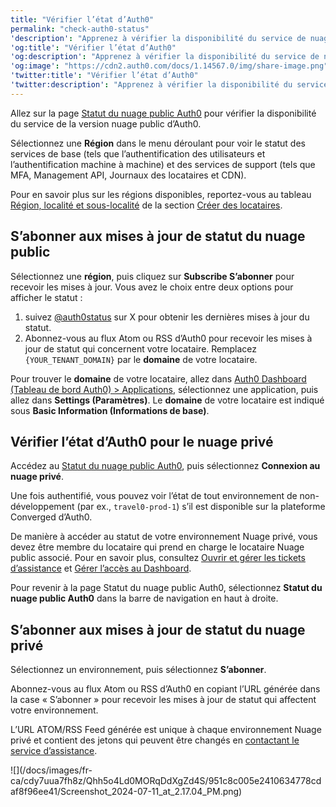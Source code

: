 ```yaml
---
title: "Vérifier l’état d’Auth0"
permalink: "check-auth0-status"
'description': "Apprenez à vérifier la disponibilité du service de nuage public Auth0, les rapports d’incidents et les rapports de disponibilité historiques."
'og:title': "Vérifier l’état d’Auth0"
'og:description': "Apprenez à vérifier la disponibilité du service de nuage public Auth0, les rapports d’incidents et les rapports de disponibilité historiques."
'og:image': "https://cdn2.auth0.com/docs/1.14567.0/img/share-image.png"
'twitter:title': "Vérifier l’état d’Auth0"
'twitter:description': "Apprenez à vérifier la disponibilité du service de nuage public Auth0, les rapports d’incidents et les rapports de disponibilité historiques."
---
```


Allez sur la page [Statut du nuage public Auth0](https://status.auth0.com) pour vérifier la disponibilité du service de la version nuage public d’Auth0.

Sélectionnez une **Région** dans le menu déroulant pour voir le statut des services de base (tels que l’authentification des utilisateurs et l’authentification machine à machine) et des services de support (tels que <Tooltip href="/docs/docs/fr-ca/glossary?term=multifactor-authentication" tip="Authentification multifacteur (MFA)
Processus d’authentification de l’utilisateur qui utilise un facteur en plus du nom d’utilisateur et du mot de passe, tel qu’un code par SMS." cta="Voir le glossaire">MFA</Tooltip>, <Tooltip href="/docs/docs/fr-ca/glossary?term=management-api" tip="Management API
Un produit permettant aux clients d’effectuer des tâches administratives." cta="Voir le glossaire">Management API</Tooltip>, Journaux des locataires et CDN).

Pour en savoir plus sur les régions disponibles, reportez-vous au tableau [Région, localité et sous-localité](https://auth0.com/docs/get-started/auth0-overview/create-tenants#region-locality-and-sub-locality) de la section [Créer des locataires](/docs/fr-ca/get-started/auth0-overview/create-tenants).

## S’abonner aux mises à jour de statut du nuage public

Sélectionnez une **région**, puis cliquez sur **Subscribe S’abonner** pour recevoir les mises à jour. Vous avez le choix entre deux options pour afficher le statut :

1. suivez [@auth0status](https://twitter.com/auth0status) sur X pour obtenir les dernières mises à jour du statut.
2. Abonnez-vous au flux Atom ou RSS d’Auth0 pour recevoir les mises à jour de statut qui concernent votre locataire. Remplacez `{YOUR_TENANT_DOMAIN}` par le **domaine** de votre locataire.

Pour trouver le **domaine** de votre locataire, allez dans [Auth0 Dashboard (Tableau de bord Auth0) > Applications](https://manage.auth0.com/dashboard/#/applications), sélectionnez une application, puis allez dans **Settings (Paramètres)**. Le **domaine** de votre locataire est indiqué sous **Basic Information (Informations de base)**.

## Vérifier l’état d’Auth0 pour le nuage privé

Accédez au [Statut du nuage public Auth0](https://status.auth0.com), puis sélectionnez **Connexion au nuage privé**.

Une fois authentifié, vous pouvez voir l’état de tout environnement de non-développement (par ex., `travel0-prod-1`) s’il est disponible sur la plateforme Converged d’Auth0.

<Callout icon="file-lines" color="#0EA5E9" iconType="regular">

De manière à accéder au statut de votre environnement Nuage privé, vous devez être membre du locataire qui prend en charge le locataire Nuage public associé. Pour en savoir plus, consultez [Ouvrir et gérer les tickets d’assistance](/docs/fr-ca/troubleshoot/customer-support/open-and-manage-support-tickets) et [Gérer l’accès au Dashboard](/docs/fr-ca/get-started/manage-dashboard-access).

</Callout>

Pour revenir à la page Statut du nuage public Auth0, sélectionnez **Statut du nuage public Auth0** dans la barre de navigation en haut à droite.

## S’abonner aux mises à jour de statut du nuage privé

Sélectionnez un environnement, puis sélectionnez **S’abonner**.

Abonnez-vous au flux Atom ou RSS d’Auth0 en copiant l’URL générée dans la case « S’abonner » pour recevoir les mises à jour de statut qui affectent votre environnement.

<Callout icon="file-lines" color="#0EA5E9" iconType="regular">

L’URL ATOM/RSS Feed générée est unique à chaque environnement Nuage privé et contient des jetons qui peuvent être changés en [contactant le service d’assistance](https://support.auth0.com/).

</Callout>

<Frame>![](/docs/images/fr-ca/cdy7uua7fh8z/Qhh5o4Ld0MORqDdXgZd4S/951c8c005e2410634778cdaf8f96ee41/Screenshot_2024-07-11_at_2.17.04_PM.png)</Frame>

